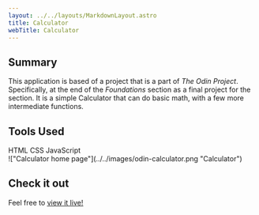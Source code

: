 ```yaml
---
layout: ../../layouts/MarkdownLayout.astro
title: Calculator
webTitle: Calculator
---
```



## Summary

This application is based of a project that is a part of _The Odin Project_.
Specifically, at the end of the _Foundations_ section as a final project for the section.
It is a simple Calculator that can do basic math, with a few more intermediate functions.

## Tools Used

<div class="flex flex-wrap gap-4 max-w-3xl justify-center">
    <SkillTag>HTML</SkillTag>
    <SkillTag>CSS</SkillTag>
    <SkillTag>JavaScript</SkillTag>
</div>

<div class="mt-8">
    !["Calculator home page"](../../images/odin-calculator.png "Calculator")
</div>

## Check it out

Feel free to [<u>view it live!</u>](https://brendokht.github.io/odin-calculator/)
